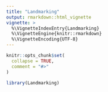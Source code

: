 ```yaml
---
title: "Landmarking"
output: rmarkdown::html_vignette
vignette: >
  %\VignetteIndexEntry{Landmarking}
  %\VignetteEngine{knitr::rmarkdown}
  %\VignetteEncoding{UTF-8}
---
```


```r
knitr::opts_chunk$set(
  collapse = TRUE,
  comment = "#>"
)
```

```r
library(Landmarking)
```
